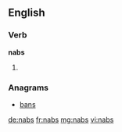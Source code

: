 ==English==

===Verb===
'''nabs'''

# {{past of|nab}}

===Anagrams===
* [[bans#English|bans]]

[[de:nabs]]
[[fr:nabs]]
[[mg:nabs]]
[[vi:nabs]]